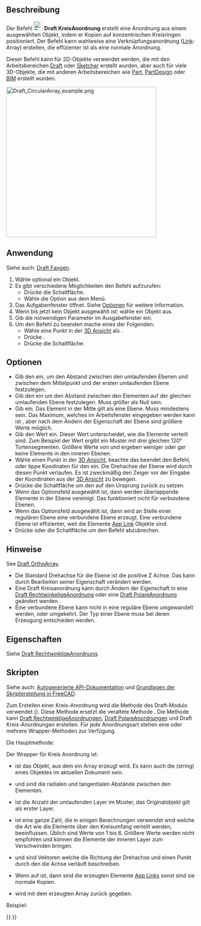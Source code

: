 <languages/>

{{Docnav/de
|[[Draft_PolarArray/de|PolareAnordnung]]
|[[Draft_PathArray/de|PfadAnordnung]]
|[[Draft_Workbench/de|Draft]]
|IconL=Draft_PolarArray.svg
|IconR=Draft_PathArray.svg
|IconC=Workbench_Draft.svg
}}

{{GuiCommand/de
|Name=Draft CircularArray
|Name/de=Draft KreisAnordnung
|MenuLocation=Änderung → Array tools → Kreis-Anordnung
|Workbenches=[[Draft_Workbench/de|Draft]]
|Version=0.19
|SeeAlso=[[Draft_OrthoArray/de|Draft RechtwinkligeAnordnung]], [[Draft_PolarArray/de|Draft PolareAnordnung]], [[Draft_PathArray/de|Draft PfadAnordnung]], [[Draft_PathLinkArray/de|Draft PfadVerknüpfungsanordnung]], [[Draft_PointArray/de|Draft PunktAnordnung]], [[Draft_PointLinkArray/de|Draft PunktVerknüpfungsanordnung]]
}}

<span id="Description"></span>
==Beschreibung==

Der Befehl [[Image:Draft_CircularArray.svg|24px]] '''Draft KreisAnordnung''' erstellt eine Anordnung aus einem ausgewählten Objekt, indem er Kopien auf konzentrischen Kreisringen positioniert. Der Befehl kann wahlweise eine Verknüpfungsanordnung ([[App_Link|Link]]-Array) erstellen, die effizienter ist als eine normale Anordnung.

Dieser Befehl kann für 2D-Objekte verwendet werden, die mit den Arbeitsbereichen [[Draft_Workbench/de|Draft]] oder [[Sketcher_Workbench/de|Sketcher]] erstellt wurden, aber auch für viele 3D-Objekte, die mit anderen Arbeitsbereichen wie [[Part_Workbench/de|Part]], [[PartDesign_Workbench/de|PartDesign]] oder [[BIM_Workbench/de|BIM]] erstellt wurden.

[[Image:Draft_CircularArray_example.png|400px]]
{{Caption|Draft Kreis-Anordnung}}

<span id="Usage"></span>
==Anwendung==

Siehe auch: [[Draft_Snap/de|Draft Fangen]].

# Wähle optional ein Objekt.
# Es gibt verschiedene Möglichkeiten den Befehl aufzurufen:
#* Drücke die {{Button|[[Image:Draft_CircularArray.svg|16px]] [[Draft_CircularArray/de|Draft Kreisförmige Anordnung]]}} Schaltfläche.
#* Wähle die {{MenuCommand|Änderung → Anordnungswerkzeuge → [[Image:Draft_CircularArray.svg|16px]] Kreisförmige Anordnung}} Option aus dem Menü.
# Das Aufgabenfenster {{MenuCommand|Kreisförmige Anordnung}} öffnet. Siehe [[#Options|Optionen]] für weitere Information.
# Wenn bis jetzt kein Objekt ausgewählt ist: wähle ein Objekt aus.
# Gib die notwendigen Parameter im Ausgabefenster ein.
# Um den Befehl zu beenden mache eines der Folgenden:
#* Wähle eine Punkt in der [[3D_view/de|3D Ansicht]] als {{MenuCommand|Mitte der Drehung}}.
#* Drücke {{KEY|Enter}}.
#* Drücke die {{Button|OK}} Schaltfläche.

<span id="Options"></span>
==Optionen==

<div class="mw-translate-fuzzy">
* Gib den {{MenuCommand|Radialabstand}} ein, um den Abstand zwischen den umlaufenden Ebenen und zwischen dem Mittelpunkt und der ersten umlaufenden Ebene festzulegen.
* Gib den {{MenuCommand|Tangentialer Abstand}} ein um den Abstand zwischen den Elementen auf der gleichen umlaufenden Ebene festzulegen. Muss größer als Null sein.
* Gib {{MenuCommand|Anzahl der kreisförmigen Ebenen}} ein. Das Element in der Mitte gilt als eine Ebene. Muss mindestens {{Value|2}} sein. Das Maximum, welches im Arbeitsfenster eingegeben werden kann ist {{Value|99}}, aber nach dem Ändern der {{PropertyData|Number Circles}} Eigenschaft der Ebene sind größere Werte möglich.
* Gib den {{MenuCommand|Symmetrie}} Wert ein. Dieser Wert unterscheidet, wie die Elemente verteilt sind. Zum Beispiel der Wert {{Value|3}} ergibt ein Muster mit drei gleichen 120° Tortensegmenten. Größere Werte von {{MenuCommand|Symmetrie}} und {{MenuCommand|Tangentialer Abstand}} ergeben weniger oder gar keine Elemente in den inneren Ebenen.
* Wähle einen Punkt in der [[3D_view/de|3D Ansicht]], beachte das beendet den Befehl, oder tippe Koodinaten für den {{MenuCommand|Drehmittelpunkt}} ein. Die Drehachse der Ebene wird durch diesen Punkt verlaufen. Es ist zweckmäßig den Zeiger vor der Eingabe der Koordinaten aus der [[3D_view/de|3D Ansicht]] zu bewegen.
* Drücke die {{MenuCommand|Punkt zurücksetzen}} Schaltfläche um den {{MenuCommand|Drehmittelpunkt}} auf den Ursprung zurück zu setzen.
* Wenn das {{MenuCommand|Vereinigen}} Optionsfeld ausgewählt ist, dann werden überlappende Elemente in der Ebene vereinigt. Das funktioniert nicht für verbundene Ebenen.
* Wenn das {{MenuCommand|Verknüpfungsanordnung}} Optionsfeld ausgewählt ist, dann wird an Stelle einer regulären Ebene eine verbundene Ebene erzeugt. Eine verbundene Ebene ist effizienter, weil die Elemente [[App_Link/de|App Link]] Objekte sind.
* Drücke  {{KEY|Esc}} oder die {{Button|Cancel}} Schaltfläche um den Befehl abzubrechen.
</div>

<span id="Notes"></span>
==Hinweise==

See [[Draft_OrthoArray#Notes|Draft OrthoArray]].

<div class="mw-translate-fuzzy">
* Die Standard Drehachse für die Ebene ist die positive Z Achse. Das kann durch Bearbeiten seiner {{PropertyData|Achse}} Eigenschaft verändert werden.
* Eine Draft Kreisanordnung kann durch Ändern der {{PropertyData|Ebenen Type}} Eigenschaft in eine [[Draft_OrthoArray/de|Draft RechtwinkeligeAnordnung]] oder eine [[Draft_PolarArray/de|Draft PolareAnordnung]] geändert werden.
* Eine verbundene Ebene kann nicht in eine reguläre Ebene umgewandelt werden, oder umgekehrt. Der Typ einer Ebene muss bei deren Erzeugung entschieden werden.
</div>

<span id="Properties"></span>
==Eigenschaften==

Siehe [[Draft_OrthoArray/de#Eigenschaften|Draft RechtwinkligeAnordnung]].

<span id="Scripting"></span>
==Skripten==

Siehe auch: [https://freecad.github.io/SourceDoc/ Autogenerierte API-Dokumentation] und [[FreeCAD_Scripting_Basics/de|Grundlagen der Skripterstellung in FreeCAD]].

Zum Erstellen einer Kreis-Anordnung wird die Methode {{incode|make_array}} des Draft-Moduls verwendet ({{Version/de|0.19}}). Diese Methode ersetzt die veraltete Methode {{incode|makeArray}}. Die Methode {{incode|make_array}} kann [[Draft_OrthoArray/de|Draft RechtwinkligeAnordnungen]], [[Draft_PolarArray|Draft PolareAnordnungen]] und Draft Kreis-Anordnungen erstellen. Für jede Anordnungsart stehen eine oder mehrere Wrapper-Methoden zur Verfügung.

Die Hauptmethode:

{{Code|code=
array = make_array(base_object, arg1, arg2, arg3, arg4=None, arg5=None, arg6=None, use_link=True)
}}

Der Wrapper für Kreis Anordnung ist:

{{Code|code=
array = make_circular_array(base_object,
                            r_distance=100, tan_distance=50,
                            number=3, symmetry=1,
                            axis=App.Vector(0, 0, 1), center=App.Vector(0, 0, 0),
                            use_link=True)
}}

* {{incode|base_object}} ist das Objekt, aus dem ein Array erzeugt wird. Es kann auch die {{incode|Label}} (string) eines Objektes im aktuellen Dokument sein.
* {{incode|r_distance}} und {{incode|tan_distance}} sind die radialen und tangentialen Abstände zwischen den Elementen.
* {{incode|number}} ist die Anzahl der umlaufenden Layer im Muster, das Originalobjekt gilt als erster Layer.
* {{incode|symmetry}} ist eine ganze Zahl, die in einigen Berechnungen verwendet wird welche die Art wie die Elemente über den Kreisumfang verteilt werden, beeinflussen. Üblich sind Werte von 1 bis 6. Größere Werte werden nicht empfohlen und können die Elemente der inneren Layer zum Verschwinden bringen.
* {{incode|axis}} und {{incode|center}} sind Vektoren welche die Richtung der Drehachse und einen Punkt durch den die Achse verläuft beschreiben.
* Wenn {{incode|use_link}} auf {{incode|True}} ist, dann sind die erzeugten Elemente [[App_Link|App Links]] sonst sind sie normale Kopien.
* {{incode|array}} wird mit dem erzeugten Array zurück gegeben.

Beispiel:

{{Code|code=
import FreeCAD as App
import Draft

doc = App.newDocument()

tri = Draft.make_polygon(3, 600)

array = Draft.make_circular_array(tri, 1800, 1200, 4, 1)
doc.recompute()
}}


{{Docnav/de
|[[Draft_PolarArray/de|PolareAnordnung]]
|[[Draft_PathArray/de|PfadAnordnung]]
|[[Draft_Workbench/de|Draft]]
|IconL=Draft_PolarArray.svg
|IconR=Draft_PathArray.svg
|IconC=Workbench_Draft.svg
}}

{{Draft Tools navi{{#translation:}}}}
{{Userdocnavi{{#translation:}}}}